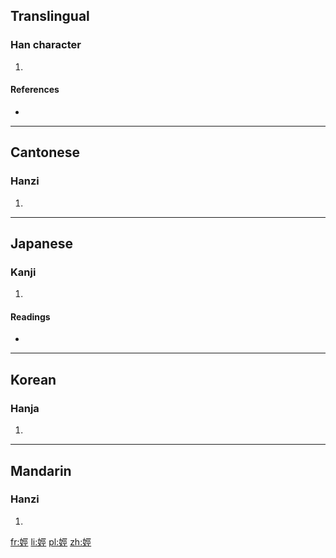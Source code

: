 ==Translingual==

===Han character===
{{Han char|rn=38|rad=女|as=07|sn=10|four=4141<sub>1</sub>|canj=女一女一 (VMVM)|ids=⿰[[女]][[巠]]}}

# {{defn|Han|sort=女07}}

====References====
* {{Han ref|kx=0262.170|dkj=06305|dj=0529.070|hdz=21050.150|uh=5A19|ud=23065|bh=D15B|bd=53595}}

----

==Cantonese==

===Hanzi===
{{yue-hanzi|jyut=|y=ying4}}

# {{defn|lang=yue|sort=女07}}

----

==Japanese==

===Kanji===
{{ja-kanji|grade=|rs=女07}}

# {{defn|lang=ja|sort=女07}}

====Readings====
* {{ja-readings|on=[[ごう]] (gō), [[ぎょう]] (gyō), [[こう]] (kō), [[けい]] (kei)|kun=[[すらりとしてみめよい]] (suraritoshitemimeyoi), [[はしたあめ]] (hashitaame)}}

----

==Korean==

===Hanja===
{{ko-hanja|hangeul=형|rv=hyeong|mr=hyŏng}}

# {{defn|lang=ko|sort=女07}}

----

==Mandarin==

===Hanzi===
{{cmn-hanzi|pin=[[xíng]] ([[xing2]])|wg=hsing<sup>2</sup>}}

# {{defn|lang=cmn|sort=女07}}

[[fr:娙]]
[[li:娙]]
[[pl:娙]]
[[zh:娙]]